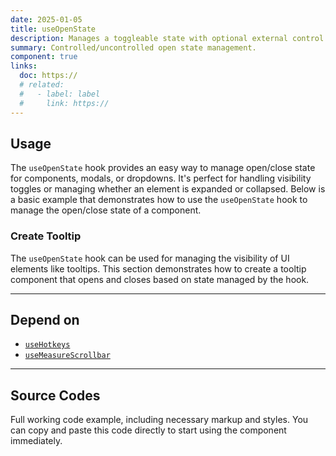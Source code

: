 ```yaml
---
date: 2025-01-05
title: useOpenState
description: Manages a toggleable state with optional external control via props.
summary: Controlled/uncontrolled open state management.
component: true
links:
  doc: https://
  # related:
  #   - label: label
  #     link: https://
---
```


## Usage

The `useOpenState` hook provides an easy way to manage open/close state for components, modals, or dropdowns. It's perfect for handling visibility toggles or managing whether an element is expanded or collapsed. Below is a basic example that demonstrates how to use the `useOpenState` hook to manage the open/close state of a component.

<UseOpenStateDemosUsage />

### Create Tooltip

The `useOpenState` hook can be used for managing the visibility of UI elements like tooltips. This section demonstrates how to create a tooltip component that opens and closes based on state managed by the hook.

<UseOpenStateDemosUsageTooltip />

---

## Depend on

- [`useHotkeys`](/docs/web/hooks/use-hotkeys)
- [`useMeasureScrollbar`](/docs/web/hooks/use-measure-scrollbar)

---

## Source Codes

Full working code example, including necessary markup and styles.
You can copy and paste this code directly to start using the component immediately.

<SourceCodes name="use-open-state" />
